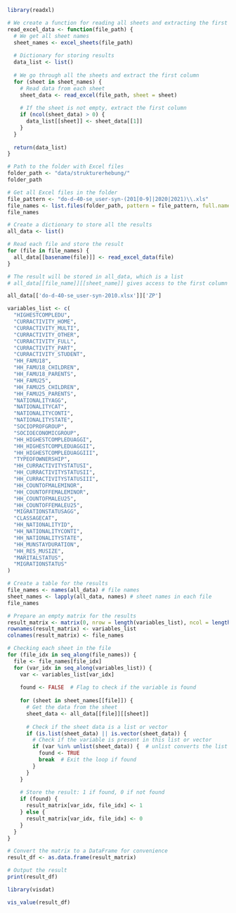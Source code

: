 ```r
library(readxl)
```

```r
# We create a function for reading all sheets and extracting the first column
read_excel_data <- function(file_path) {
  # We get all sheet names
  sheet_names <- excel_sheets(file_path)
  
  # Dictionary for storing results
  data_list <- list()
  
  # We go through all the sheets and extract the first column
  for (sheet in sheet_names) {
    # Read data from each sheet
    sheet_data <- read_excel(file_path, sheet = sheet)
    
    # If the sheet is not empty, extract the first column
    if (ncol(sheet_data) > 0) {
      data_list[[sheet]] <- sheet_data[[1]]
    }
  }
  
  return(data_list)
}
```

```r
# Path to the folder with Excel files
folder_path <- "data/strukturerhebung/"
folder_path
```

```r
# Get all Excel files in the folder
file_pattern <- "do-d-40-se_user-syn-(201[0-9]|2020|2021)\\.xls"
file_names <- list.files(folder_path, pattern = file_pattern, full.names = TRUE, recursive = TRUE)
file_names
```

```r
# Create a dictionary to store all the results
all_data <- list()
```

```r
# Read each file and store the result
for (file in file_names) {
  all_data[[basename(file)]] <- read_excel_data(file)
}

# The result will be stored in all_data, which is a list
# all_data[[file_name]][[sheet_name]] gives access to the first column of each sheet
```
```r
all_data[['do-d-40-se_user-syn-2010.xlsx']]['ZP']
```
```r
variables_list <- c(
  "HIGHESTCOMPLEDU",
  "CURRACTIVITY_HOME",
  "CURRACTIVITY_MULTI",
  "CURRACTIVITY_OTHER",
  "CURRACTIVITY_FULL",
  "CURRACTIVITY_PART",
  "CURRACTIVITY_STUDENT",
  "HH_FAMU18",
  "HH_FAMU18_CHILDREN",
  "HH_FAMU18_PARENTS",
  "HH_FAMU25",
  "HH_FAMU25_CHILDREN",
  "HH_FAMU25_PARENTS",
  "NATIONALITYAGG",
  "NATIONALITYCAT",
  "NATIONALITYCONTI",
  "NATIONALITYSTATE",
  "SOCIOPROFGROUP",
  "SOCIOECONOMICGROUP",
  "HH_HIGHESTCOMPLEDUAGGI",
  "HH_HIGHESTCOMPLEDUAGGII",
  "HH_HIGHESTCOMPLEDUAGGIII",
  "TYPEOFOWNERSHIP",
  "HH_CURRACTIVITYSTATUSI",
  "HH_CURRACTIVITYSTATUSII",
  "HH_CURRACTIVITYSTATUSIII",
  "HH_COUNTOFMALEMINOR",
  "HH_COUNTOFFEMALEMINOR",
  "HH_COUNTOFMALEU25",
  "HH_COUNTOFFEMALEU25",
  "MIGRATIONSTATUSAGG",
  "CLASSAGECAT",
  "HH_NATIONALITYID",
  "HH_NATIONALITYCONTI",
  "HH_NATIONALITYSTATE",
  "HH_MUNSTAYDURATION",
  "HH_RES_MUSIZE",
  "MARITALSTATUS",
  "MIGRATIONSTATUS"
)
```

```r
# Create a table for the results
file_names <- names(all_data) # file names
sheet_names <- lapply(all_data, names) # sheet names in each file
file_names
```

```r
# Prepare an empty matrix for the results
result_matrix <- matrix(0, nrow = length(variables_list), ncol = length(file_names))
rownames(result_matrix) <- variables_list
colnames(result_matrix) <- file_names
```

```r
# Checking each sheet in the file
for (file_idx in seq_along(file_names)) {
  file <- file_names[file_idx]
  for (var_idx in seq_along(variables_list)) {
    var <- variables_list[var_idx]
    
    found <- FALSE  # Flag to check if the variable is found
    
    for (sheet in sheet_names[[file]]) {
      # Get the data from the sheet
      sheet_data <- all_data[[file]][[sheet]]
      
      # Check if the sheet data is a list or vector
      if (is.list(sheet_data) || is.vector(sheet_data)) {
        # Check if the variable is present in this list or vector
        if (var %in% unlist(sheet_data)) {  # unlist converts the list into a vector
          found <- TRUE
          break  # Exit the loop if found
        }
      }
    }
    
    # Store the result: 1 if found, 0 if not found
    if (found) {
      result_matrix[var_idx, file_idx] <- 1
    } else {
      result_matrix[var_idx, file_idx] <- 0
    }
  }
}
```

```r
# Convert the matrix to a DataFrame for convenience
result_df <- as.data.frame(result_matrix)

# Output the result
print(result_df)
```
```r
library(visdat)
```

```r
vis_value(result_df)
```


